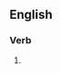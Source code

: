 ==English==

===Verb===
{{head|en|verb form}}

# {{present participle of|en|intercommunicate|nocat=1}}
